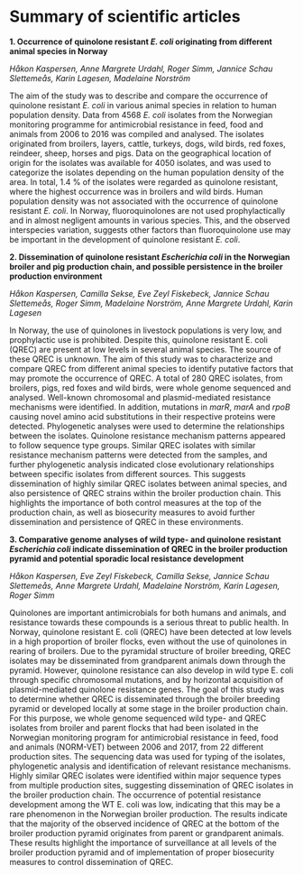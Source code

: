# Summary of scientific articles

**1. Occurrence of quinolone resistant _E. coli_ originating from different animal species in Norway**

_Håkon Kaspersen, Anne Margrete Urdahl, Roger Simm, Jannice Schau Slettemeås, Karin Lagesen, Madelaine Norström_

The aim of the study was to describe and compare the occurrence of quinolone resistant _E. coli_ in various animal species in relation to human population density. Data from 4568 _E. coli_ isolates from the Norwegian monitoring programme for antimicrobial resistance in feed, food and animals from 2006 to 2016 was compiled and analysed. The isolates originated from broilers, layers, cattle, turkeys, dogs, wild birds, red foxes, reindeer, sheep, horses and pigs. Data on the geographical location of origin for the isolates was available for 4050 isolates, and was used to categorize the isolates depending on the human population density of the area. In total, 1.4 % of the isolates were regarded as quinolone resistant, where the highest occurrence was in broilers and wild birds. Human population density was not associated with the occurrence of quinolone resistant _E. coli_. In Norway, fluoroquinolones are not used prophylactically and in almost negligent amounts in various species. This, and the observed interspecies variation, suggests other factors than fluoroquinolone use may be important in the development of quinolone resistant _E. coli_.

**2. Dissemination of quinolone resistant _Escherichia coli_ in the Norwegian broiler and pig production chain, and possible persistence in the broiler production environment**

_Håkon Kaspersen, Camilla Sekse, Eve Zeyl Fiskebeck, Jannice Schau Slettemeås, Roger Simm, Madelaine Norström, Anne Margrete Urdahl, Karin Lagesen_

In Norway, the use of quinolones in livestock populations is very low, and prophylactic use is prohibited. Despite this, quinolone resistant E. coli (QREC) are present at low levels in several animal species. The source of these QREC is unknown. The aim of this study was to characterize and compare QREC from different animal species to identify putative factors that may promote the occurrence of QREC. A total of 280 QREC isolates, from broilers, pigs, red foxes and wild birds, were whole genome sequenced and analysed. Well-known chromosomal and plasmid-mediated resistance mechanisms were identified. In addition, mutations in _marR_, _marA_ and _rpoB_ causing novel amino acid substitutions in their respective proteins were detected.  Phylogenetic analyses were used to determine the relationships between the isolates. Quinolone resistance mechanism patterns appeared to follow sequence type groups. Similar QREC isolates with similar resistance mechanism patterns were detected from the samples, and further phylogenetic analysis indicated close evolutionary relationships between specific isolates from different sources. This suggests dissemination of highly similar QREC isolates between animal species, and also persistence of QREC strains within the broiler production chain. This highlights the importance of both control measures at the top of the production chain, as well as biosecurity measures to avoid further dissemination and persistence of QREC in these environments. 

**3. Comparative genome analyses of wild type- and quinolone resistant _Escherichia coli_ indicate dissemination of QREC in the broiler production pyramid and potential sporadic local resistance development**

_Håkon Kaspersen, Eve Zeyl Fiskebeck, Camilla Sekse, Jannice Schau Slettemeås, Anne Margrete Urdahl, Madelaine Norström, Karin Lagesen, Roger Simm_

Quinolones are important antimicrobials for both humans and animals, and resistance towards these compounds is a serious threat to public health. In Norway, quinolone resistant E. coli (QREC) have been detected at low levels in a high proportion of broiler flocks, even without the use of quinolones in rearing of broilers. Due to the pyramidal structure of broiler breeding, QREC isolates may be disseminated from grandparent animals down through the pyramid. However, quinolone resistance can also develop in wild type E. coli through specific chromosomal mutations, and by horizontal acquisition of plasmid-mediated quinolone resistance genes. The goal of this study was to determine whether QREC is disseminated through the broiler breeding pyramid or developed locally at some stage in the broiler production chain. For this purpose, we whole genome sequenced wild type- and QREC isolates from broiler and parent flocks that had been isolated in the Norwegian monitoring program for antimicrobial resistance in feed, food and animals (NORM-VET) between 2006 and 2017, from 22 different production sites. The sequencing data was used for typing of the isolates, phylogenetic analysis and identification of relevant resistance mechanisms. Highly similar QREC isolates were identified within major sequence types from multiple production sites, suggesting dissemination of QREC isolates in the broiler production chain. The occurrence of potential resistance development among the WT E. coli was low, indicating that this may be a rare phenomenon in the Norwegian broiler production. The results indicate that the majority of the observed incidence of QREC at the bottom of the broiler production pyramid originates from parent or grandparent animals. These results highlight the importance of surveillance at all levels of the broiler production pyramid and of implementation of proper biosecurity measures to control dissemination of QREC. 